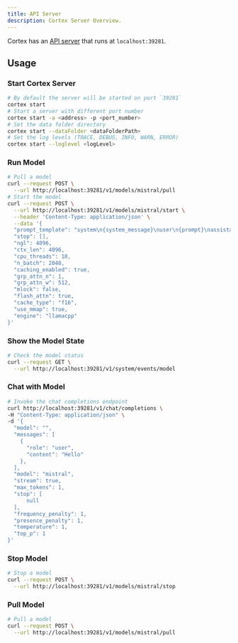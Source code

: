 ```yaml
---
title: API Server
description: Cortex Server Overview.
---
```



Cortex has an [API server](https://cortex.so/api-reference) that runs at `localhost:39281`.


## Usage
### Start Cortex Server
```bash
# By default the server will be started on port `39281`
cortex start
# Start a server with different port number
cortex start -a <address> -p <port_number>
# Set the data folder directory
cortex start --dataFolder <dataFolderPath>
# Set the log levels (TRACE, DEBUG, INFO, WARN, ERROR)
cortex start --loglevel <logLevel>
```
### Run Model
```bash
# Pull a model
curl --request POST \
  --url http://localhost:39281/v1/models/mistral/pull
# Start the model
curl --request POST \
  --url http://localhost:39281/v1/models/mistral/start \
  --header 'Content-Type: application/json' \
  --data '{
  "prompt_template": "system\n{system_message}\nuser\n{prompt}\nassistant",
  "stop": [],
  "ngl": 4096,
  "ctx_len": 4096,
  "cpu_threads": 10,
  "n_batch": 2048,
  "caching_enabled": true,
  "grp_attn_n": 1,
  "grp_attn_w": 512,
  "mlock": false,
  "flash_attn": true,
  "cache_type": "f16",
  "use_mmap": true,
  "engine": "llamacpp"
}'
```
### Show the Model State 
```bash
# Check the model status
curl --request GET \
  --url http://localhost:39281/v1/system/events/model
```
### Chat with Model
```bash
# Invoke the chat completions endpoint
curl http://localhost:39281/v1/chat/completions \
-H "Content-Type: application/json" \
-d '{
  "model": "",
  "messages": [
    {
      "role": "user",
      "content": "Hello"
    },
  ],
  "model": "mistral",
  "stream": true,
  "max_tokens": 1,
  "stop": [
      null
  ],
  "frequency_penalty": 1,
  "presence_penalty": 1,
  "temperature": 1,
  "top_p": 1
}'
```
### Stop Model
```bash
# Stop a model
curl --request POST \
  --url http://localhost:39281/v1/models/mistral/stop
```
### Pull Model
```bash
# Pull a model
curl --request POST \
  --url http://localhost:39281/v1/models/mistral/pull
```